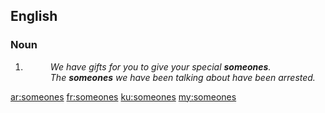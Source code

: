 {{also|someone's}}
==English==

===Noun===
{{head|en|noun plural form}}

# {{plural  of|someone|lang=en}}
#: ''We have gifts for you to give your special '''someones'''.''
#: ''The '''someones''' we have been talking about have been arrested.''

[[ar:someones]]
[[fr:someones]]
[[ku:someones]]
[[my:someones]]